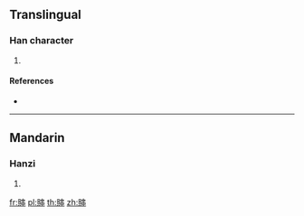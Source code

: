 {{character info/new}}
==Translingual==

===Han character===
{{Han char|rn=154|rad=貝|as=07|sn=14|four=65806|canj=BCLL}}

# {{defn|Han|sort=貝07}}

====References====
* {{Han ref|kx=1209.081|dkj=36798|hdz=63642.130|uh=8CD7|ud=36055|bh=E455|bd=58453}}

----

==Mandarin==

===Hanzi===
{{cmn-hanzi|pin=[[chuàn]] ([[chuan4]])|wg=ch'uan<sup>4</sup>}}

# {{defn|lang=cmn|sort=貝07}}

[[fr:賗]]
[[pl:賗]]
[[th:賗]]
[[zh:賗]]
